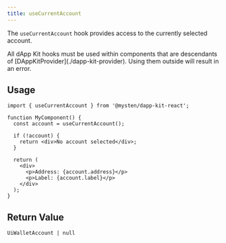 ```yaml
---
title: useCurrentAccount
---
```


The `useCurrentAccount` hook provides access to the currently selected account.

<Callout type="warn">
    All dApp Kit hooks must be used within components that are descendants of [DAppKitProvider](./dapp-kit-provider). Using them outside will result in an error.
</Callout>

## Usage

```tsx
import { useCurrentAccount } from '@mysten/dapp-kit-react';

function MyComponent() {
  const account = useCurrentAccount();
  
  if (!account) {
    return <div>No account selected</div>;
  }
  
  return (
    <div>
      <p>Address: {account.address}</p>
      <p>Label: {account.label}</p>
    </div>
  );
}
```

## Return Value

```tsx
UiWalletAccount | null
```
